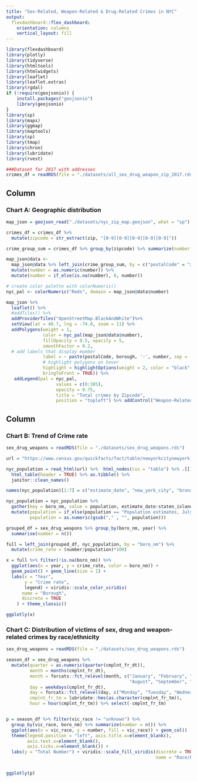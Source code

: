 ```yaml
---
title: "Sex-Related, Weapon-Related & Drug-Related Crimes in NYC"
output: 
  flexdashboard::flex_dashboard:
    orientation: columns
    vertical_layout: fill
---
```


```r
library(flexdashboard)
library(plotly)
library(tidyverse)
library(htmltools)
library(htmlwidgets)
library(leaflet)
library(leaflet.extras)
library(rgdal)
if (!require(geojsonio)) {
    install.packages("geojsonio")
    library(geojsonio)
}
library(sp)
library(maps)
library(ggmap)
library(maptools)
library(sp)
library(tmap)
library(chron)
library(lubridate)
library(rvest)
```

```r
###Dataset for 2017 with addresses
crimes_df = readRDS(file = "./datasets/all_sex_drug_weapon_zip_2017.rds")

```

Column {data-width=600}
-----------------------------------------------------------------------

### Chart A: Geographic distribution

```r
map_json = geojson_read("./datasets/nyc_zip_map.geojson", what = "sp")

crimes_df = crimes_df %>% 
  mutate(zipcode = str_extract(zip, "[0-9][0-9][0-9][0-9][0-9]"))

crime_group_sum = crimes_df %>% group_by(zipcode) %>% summarize(number = n())

map_json@data <-  
  map_json@data %>% left_join(crime_group_sum, by = c("postalCode" = "zipcode")) %>% 
  mutate(number = as.numeric(number)) %>% 
  mutate(number = if_else(is.na(number), 0, number))

# create color palette with colorNumeric()
nyc_pal <- colorNumeric("Reds", domain = map_json@data$number)

map_json %>% 
  leaflet() %>% 
  #addTiles() %>% 
  addProviderTiles("OpenStreetMap.BlackAndWhite")%>% 
  setView(lat = 40.7, lng = -74.0, zoom = 11) %>% 
  addPolygons(weight = 1, 
              color = nyc_pal(map_json@data$number), 
              fillOpacity = 0.5, opacity = 5, 
              smoothFactor = 0.2, 
  # add labels that display mumber
              label = ~ paste(postalCode, borough, ':', number, sep = '\n'),
              # highlight polygons on hover
              highlight = highlightOptions(weight = 2, color = "black",
              bringToFront = TRUE)) %>% 
   addLegend(pal = nyc_pal,
                   values = c(0:305),
                   opacity = 0.75,
                   title = "Total crimes by Zipcode",
                   position = "topleft") %>% addControl("Weapon-Related, Sex-Related and Drug-Related Felony offenses 2017", position = "topright")
```

Column {data-width=400}
-----------------------------------------------------------------------

### Chart B: Trend of Crime rate

```r
sex_drug_weapons = readRDS(file = "./datasets/sex_drug_weapons.rds")

url = "https://www.census.gov/quickfacts/fact/table/newyorkcitynewyork,bronxcountybronxboroughnewyork,kingscountybrooklynboroughnewyork,newyorkcountymanhattanboroughnewyork,queenscountyqueensboroughnewyork,richmondcountystatenislandboroughnewyork/PST045217"

nyc_population = read_html(url) %>%  html_nodes(css = "table") %>% .[[1]] %>% 
  html_table(header = TRUE) %>% as.tibble() %>% 
  janitor::clean_names()

names(nyc_population)[1:7] = c("estimate_date", "new_york_city", "bronx", "brooklyn", "manhattan", "queens", "staten_island")

nyc_population = nyc_population %>% 
  gather(key = boro_nm, value = population, estimate_date:staten_island) %>% 
  mutate(population = if_else(population == "Population estimates, July 1, 2017,  (V2017)", "2017", population),
         population = as.numeric(gsub("," , "", population)))

grouped_df = sex_drug_weapons %>% group_by(boro_nm, year) %>% 
  summarise(number = n())

full = left_join(grouped_df, nyc_population, by = "boro_nm") %>% 
  mutate(crime_rate = (number/population)*100)

x = full %>% filter(!is.na(boro_nm)) %>% 
  ggplot(aes(x = year, y = crime_rate, color = boro_nm)) + 
  geom_point() + geom_line(size = 1) +
  labs(x = "Year",
       y = "Crime rate",
       legend) + viridis::scale_color_viridis(
      name = "Borough", 
      discrete = TRUE
    ) + theme_classic()

ggplotly(x)
```

### Chart C: Distribution of victims of sex, drug and weapon-related crimes by race/ethnicity

```r
sex_drug_weapons = readRDS(file = "./datasets/sex_drug_weapons.rds")

season_df = sex_drug_weapons %>% 
  mutate(quarter = as.numeric(quarter(cmplnt_fr_dt)),
         month = months(cmplnt_fr_dt),
         month = forcats::fct_relevel(month, c("January", "February", "March", "April", "May", "June", "July",
                                               "August", "September", "October", "November", "December")),
         day = weekdays(cmplnt_fr_dt),
         day = forcats::fct_relevel(day, c("Monday", "Tuesday", "Wednesday", "Thursday", "Friday", "Saturday", "Sunday")),
         cmplnt_fr_tm = lubridate::hms(as.character(cmplnt_fr_tm)),
         hour = hour(cmplnt_fr_tm)) %>% select(-cmplnt_fr_tm)


p = season_df %>% filter(vic_race != "unknown") %>% 
  group_by(vic_race, boro_nm) %>% summarize(number = n()) %>% 
  ggplot(aes(x = vic_race, y = number, fill = vic_race)) + geom_col()  + 
  theme(legend.position = "left", axis.title.x=element_blank(),
        axis.text.x=element_blank(),
        axis.ticks.x=element_blank()) +
  labs(y = "Total Number") + viridis::scale_fill_viridis(discrete = TRUE,
                                                         name = "Race/Ethnicity")


ggplotly(p)
  
```


